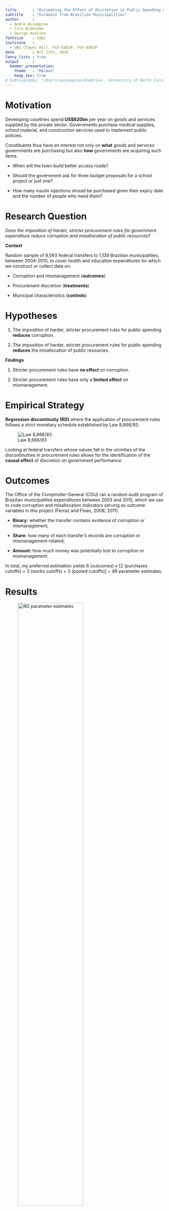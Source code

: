 ```yaml
---
title       : "Estimating the Effect of Discretion in Public Spending on Government Performance:"
subtitle    : "Evidence from Brazilian Municipalities"
author      :
  - Andre Assumpcao
  - Ciro Biderman
  - George Avelino
fontsize    : 10pt
institute   : 
  - UNC Chapel Hill, FGV-EAESP, FGV-EAESP
date        : Oct 13th, 2018
fancy_lists : true
output      :
  beamer_presentation:
    theme   : "Malmoe"
    keep_tex: true
# bibliography: "/Users/aassumpcao/OneDrive - University of North Carolina at Chapel Hill/Documents/Library/library.bib"
---
```


# Motivation

Developing countries spend **US$820bn** per year on goods and services supplied by the private sector. Governments purchase medical supplies, school material, and construction services used to implement public policies.

Constituents thus have an interest not only on **what** goods and services governments are purchasing but also **how** governments are acquiring such items.

- When will the town build better access roads? 

- Should the government ask for three budget proposals for a school project or just one?

- How many insulin injections should be purchased given their expiry date and the number of people who need them?

# Research Question

*Does the imposition of harder, stricter procurement rules for government expenditure reduce corruption and misallocation of public resources?*

**Context**

Random sample of 9,593 federal transfers to 1,139 Brazilian municipalities, between 2004-2010, to cover health and education expenditures for which we construct or collect data on:
  
- Corruption and mismanagement (**outcomes**)
    
- Procurement discretion (**treatments**)
  
- Municipal characteristics (**controls**)

# Hypotheses

1. The imposition of harder, stricter procurement rules for public spending **reduces** corruption.

1. The imposition of harder, stricter procurement rules for public spending **reduces** the misallocation of public resources.

**Findings**

1. Stricter procurement rules have **no effect** on corruption.

1. Stricter procurement rules have only a **limited effect** on mismanagement.

# Empirical Strategy

**Regression discontinuity (RD)** where the application of procurement rules follows a strict monetary schedule established by Law 8,666/93.

![Law 8,666/93](./images/procurement_schedule.png)

Looking at federal transfers whose values fall in the vicinities of the discontinuities in procurement rules allows for the identification of the **causal effect** of discretion on government performance.

# Outcomes

The Office of the Comptroller-General (CGU) ran a random audit program of Brazilian municipalities expenditures between 2003 and 2015, which we use to code corruption and misallocation indicators serving as outcome variables in this project (Ferraz and Finan, 2008; 2011).

- **Binary:** whether the transfer contains evidence of corruption or mismanagement;

- **Share:** how many of each transfer's records are corruption or mismanagement-related;

- **Amount:** how much money was potentially lost to corruption or mismanagement.

In total, my preferred estimation yields 6 (outcomes) *x* [2 (purchases cutoffs) + 3 (works cutoffs) + 3 (pooled cutoffs)] = 48 parameter estimates.

# Results 

![RD parameter estimates](./images/table.png){width=70%}

# Mismanagement Binary

![Outcome 1](./images/mismanagementplot1.png)

**Interpretation:** reducing the discretion with which public agents hire private contractors for public works projects reduces the probability that these will be subject to mismanagement by **41.9 percentage points**.

# Results are robust!

1. We run covariate balance tests across cutoffs and include covariates in regressions.

1. We use robust standard errors, clustered at the municipal level, and health, education, and auditing fixed effects.

1. We run the McCrary (2008) test for manipulation of the running variable and throw away the last cutoff in the goods/services procurement type.

1. Optimal bandwidth selection comes from Calonico, Cattaneo, and Titiunik (2015), but we also run our local (quadratic) regressions at smaller bandwidths.

1. There are two falsification tests showing that our significant mismanagement effects are not spurious...

# Falsification Tests 1

Is this result spurious? Using **fake purchases** cutoffs for works transfers, the answer is **no**.

![Mismanagement Binary Placebo 1](./images/01falsificationplot1.png)

# Falsification Tests 2

Isn't this just a random discontinuity due to chance? Using **non-procurement** transfers, the answer is also **no**.

![Mismanagement Binary Placebo 2](./images/02falsificationplot1.png)

# Conclusion

We test, but find no evidence, that discretion in public spending reduces corruption.

A simple, back-of-the-envelope, calculation of the costs and benefits of the procurement law in Brazil points to a small **5.98% prevention of resource misallocation**.

We speak to the literature of political decentralization, but instead of looking at shared responsibility across government levels, we focus at effect of sharing more (or less) responsibility with street-level bureaucrats.

Not discussed in this presentation... but we developed a method of text analysis to read in each transfer and assign it to procurement types (in appendix).

# Supplemental Material

# Summary Statistics

![Panel A: Variables at the Service Order Level](./images/panelA.png)

# Summary Statistics

![Panel B: Variables at the Municipal Level](./images/panelB.png)

# Covariate Balance Tests

![Covariate Balance](./images/covariates.png){width=75%}

# Bandwidth Tests

![Bandwidth Tests](./images/bandwidth.png)

# Mismanagement Share

![Outcome 2](./images/mismanagementplot2.png)

**Interpretation:** reducing the discretion with which public agents hire private contractors for public works projects reduces the share of mismanagement problems found by auditors by **29.1 percentage points**.

# Mismanagement Amount

![Outcome 3](./images/mismanagementplot3.png)

**Interpretation:** reducing the discretion with which public agents hire private contractors for public works projects reduces the amount lost to mismanagement by **R$4,611** (**$1,155** using the current exchange rate).

# Falsification Tests 1

Is this result spurious? Using **fake purchases** cutoffs for works transfers, the answer is **no**.

**Mismanagement Share**

![Placebo 2](./images/01falsificationplot2.png)

# Falsification Tests 1

Is this result spurious? Using **fake purchases** cutoffs for works transfers, the answer is **no**.

**Mismanagement Amount**

![Placebo 3](./images/01falsificationplot3.png)

# Falsification Tests 2

Aren't we mixing up purchases and works transfers and picking up a confounding effect? Using **non-procurement** transfers, the answer is also **no**.

**Mismanagement Share**

![Placebo 2](./images/02falsificationplot2.png)

# Falsification Tests 2

Aren't we mixing up purchases and works transfers and picking up a confounding effect? Using **non-procurement** transfers, the answer is also **no**.

**Mismanagement Amount**

![Placebo 3](./images/02falsificationplot3.png)

# Cost-Benefit Analysis

![Back-of-the-envelope Calculation](./images/cba.png)

# The End
